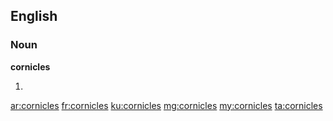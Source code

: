 ==English==

===Noun===
'''cornicles'''

# {{plural of|cornicle}}

[[ar:cornicles]]
[[fr:cornicles]]
[[ku:cornicles]]
[[mg:cornicles]]
[[my:cornicles]]
[[ta:cornicles]]